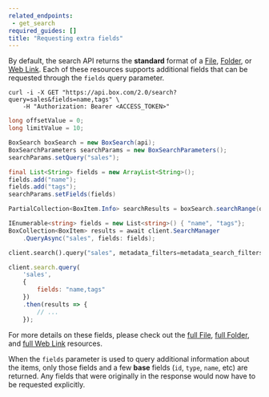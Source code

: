 ```yaml
---
related_endpoints:
 - get_search
required_guides: []
title: "Requesting extra fields"
---
```

By default, the search API returns the **standard** format of a
[File](r://file), [Folder](r://folder), or [Web Link](r://web_link). Each of
these resources supports additional fields that can be requested through the
`fields` query parameter.

<Tabs>
 <Tab title='cURL'>

```curl
curl -i -X GET "https://api.box.com/2.0/search?query=sales&fields=name,tags" \
    -H "Authorization: Bearer <ACCESS_TOKEN>"
```

 </Tab>
 <Tab title='Java'>

```java
long offsetValue = 0;
long limitValue = 10;

BoxSearch boxSearch = new BoxSearch(api);
BoxSearchParameters searchParams = new BoxSearchParameters();
searchParams.setQuery("sales");

final List<String> fields = new ArrayList<String>();
fields.add("name");
fields.add("tags");
searchParams.setFields(fields)

PartialCollection<BoxItem.Info> searchResults = boxSearch.searchRange(offsetValue, limitValue, searchParams);
```

 </Tab>
 <Tab title='.NET'>

```csharp
IEnumerable<string> fields = new List<string>() { "name", "tags"};
BoxCollection<BoxItem> results = await client.SearchManager
    .QueryAsync("sales", fields: fields);
```

 </Tab>
 <Tab title='Python'>

```python
client.search().query("sales", metadata_filters=metadata_search_filters, fields=["name", "tags"])
```

 </Tab>
 <Tab title='Node'>

```js
client.search.query(
    'sales',
    {
        fields: "name,tags"
    })
    .then(results => {
        // ...
    });
```

 </Tab>
</Tabs>

<Message info>

For more details on these fields, please check out the
[full File](r://file--full), [full Folder](r://folder--full),
and [full Web Link](r://web_link) resources.

</Message>

<Message warning>

When the `fields` parameter is used to query additional information about the
items, only those fields and a few **base** fields (`id`, `type`, `name`, etc)
are returned. Any fields that were originally in the response would now have to
be requested explicitly.

</Message>
